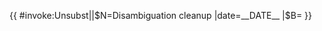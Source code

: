{{ {{{|safesubst:}}}#invoke:Unsubst||$N=Disambiguation cleanup |date=__DATE__ |$B=
{{Ambox
| image = [[File:Disambig azure Broom icon.svg|40x40px|link=|alt=]]
| type  = style
| issue = 此'''[[Wikipedia:消歧义|消歧義]]頁面可能需要清理'''，以符合[[Wikipedia:格式手冊/消歧義頁|-{zh-cn:质量;zh-tw:品質;}-標準]]。
| fix   = 參見[[Wikipedia:消歧義的薦與不薦|編寫原則]]以快速了解注意事項。
| date  = {{{date|}}}
| time  = {{{time|}}}
| cat   = 需要清理的消歧義頁面
}}
}}<noinclude>
{{Documentation}}
</noinclude>